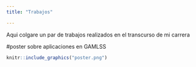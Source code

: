 ```yaml
---
title: "Trabajos"

---
```


Aqui colgare un par de trabajos realizados en el transcurso de mi carrera

#poster sobre aplicaciones en GAMLSS

```r

knitr::include_graphics("poster.png")
```
